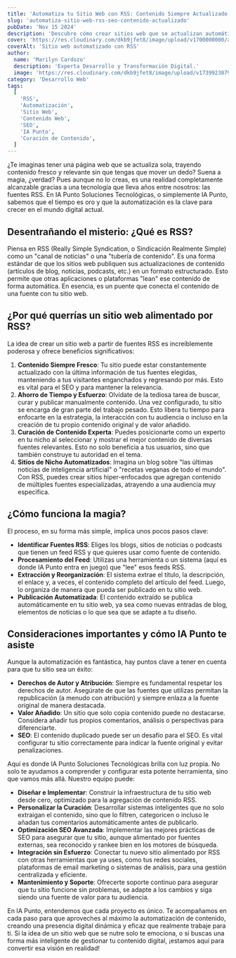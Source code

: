 ```yaml
---
title: 'Automatiza tu Sitio Web con RSS: Contenido Siempre Actualizado y SEO Inteligente'
slug: 'automatiza-sitio-web-rss-seo-contenido-actualizado'
pubDate: 'Nov 15 2024'
description: 'Descubre cómo crear sitios web que se actualizan automáticamente con las últimas novedades usando fuentes RSS. Ahorra tiempo, curar contenido experto y posiciona tu marca con la automatización.'
cover: 'https://res.cloudinary.com/dkb9jfet8/image/upload/v1700000000/automated_rss_website_cover.jpg'
coverAlt: 'Sitio web automatizado con RSS'
author:
  name: 'Marilyn Cardozo'
  description: 'Experta Desarrollo y Transformación Digital.'
  image: 'https://res.cloudinary.com/dkb9jfet8/image/upload/v1739923879/marilyn_s2mi4a.png'
category: 'Desarrollo Web'
tags:
  [
    'RSS',
    'Automatización',
    'Sitio Web',
    'Contenido Web',
    'SEO',
    'IA Punto',
    'Curación de Contenido',
  ]
---
```


¿Te imaginas tener una página web que se actualiza sola, trayendo contenido fresco y relevante sin que tengas que mover un dedo? Suena a magia, ¿verdad? Pues aunque no lo creas, es una realidad completamente alcanzable gracias a una tecnología que lleva años entre nosotros: las fuentes RSS. En IA Punto Soluciones Tecnológicas, o simplemente IA Punto, sabemos que el tiempo es oro y que la automatización es la clave para crecer en el mundo digital actual.

<h2 id="desentranando-el-misterio-que-es-rss">Desentrañando el misterio: ¿Qué es RSS?</h2>

Piensa en RSS (Really Simple Syndication, o Sindicación Realmente Simple) como un "canal de noticias" o una "tubería de contenido". Es una forma estándar de que los sitios web publiquen sus actualizaciones de contenido (artículos de blog, noticias, podcasts, etc.) en un formato estructurado. Esto permite que otras aplicaciones o plataformas "lean" ese contenido de forma automática. En esencia, es un puente que conecta el contenido de una fuente con tu sitio web.

<h2 id="por-que-querras-un-sitio-web-alimentado-por-rss">¿Por qué querrías un sitio web alimentado por RSS?</h2>

La idea de crear un sitio web a partir de fuentes RSS es increíblemente poderosa y ofrece beneficios significativos:

1.  <strong>Contenido Siempre Fresco</strong>: Tu sitio puede estar constantemente actualizado con la última información de tus fuentes elegidas, manteniendo a tus visitantes enganchados y regresando por más. Esto es vital para el SEO y para mantener la relevancia.
2.  <strong>Ahorro de Tiempo y Esfuerzo</strong>: Olvídate de la tediosa tarea de buscar, curar y publicar manualmente contenido. Una vez configurado, tu sitio se encarga de gran parte del trabajo pesado. Esto libera tu tiempo para enfocarte en la estrategia, la interacción con tu audiencia o incluso en la creación de tu propio contenido original y de valor añadido.
3.  <strong>Curación de Contenido Experta</strong>: Puedes posicionarte como un experto en tu nicho al seleccionar y mostrar el mejor contenido de diversas fuentes relevantes. Esto no solo beneficia a tus usuarios, sino que también construye tu autoridad en el tema.
4.  <strong>Sitios de Nicho Automatizados</strong>: Imagina un blog sobre "las últimas noticias de inteligencia artificial" o "recetas veganas de todo el mundo". Con RSS, puedes crear sitios hiper-enfocados que agregan contenido de múltiples fuentes especializadas, atrayendo a una audiencia muy específica.

<h2 id="como-funciona-la-magia">¿Cómo funciona la magia?</h2>

El proceso, en su forma más simple, implica unos pocos pasos clave:

*   <strong>Identificar Fuentes RSS</strong>: Eliges los blogs, sitios de noticias o podcasts que tienen un feed RSS y que quieres usar como fuente de contenido.
*   <strong>Procesamiento del Feed</strong>: Utilizas una herramienta o un sistema (aquí es donde IA Punto entra en juego) que "lee" esos feeds RSS.
*   <strong>Extracción y Reorganización</strong>: El sistema extrae el título, la descripción, el enlace y, a veces, el contenido completo del artículo del feed. Luego, lo organiza de manera que pueda ser publicado en tu sitio web.
*   <strong>Publicación Automatizada</strong>: El contenido extraído se publica automáticamente en tu sitio web, ya sea como nuevas entradas de blog, elementos de noticias o lo que sea que se adapte a tu diseño.

<h2 id="consideraciones-importantes-y-como-ia-punto-te-asiste">Consideraciones importantes y cómo IA Punto te asiste</h2>

Aunque la automatización es fantástica, hay puntos clave a tener en cuenta para que tu sitio sea un éxito:

*   <strong>Derechos de Autor y Atribución</strong>: Siempre es fundamental respetar los derechos de autor. Asegúrate de que las fuentes que utilizas permitan la republicación (a menudo con atribución) y siempre enlaza a la fuente original de manera destacada.
*   <strong>Valor Añadido</strong>: Un sitio que solo copia contenido puede no destacarse. Considera añadir tus propios comentarios, análisis o perspectivas para diferenciarte.
*   <strong>SEO</strong>: El contenido duplicado puede ser un desafío para el SEO. Es vital configurar tu sitio correctamente para indicar la fuente original y evitar penalizaciones.

Aquí es donde IA Punto Soluciones Tecnológicas brilla con luz propia. No solo te ayudamos a comprender y configurar esta potente herramienta, sino que vamos más allá. Nuestro equipo puede:

*   <strong>Diseñar e Implementar</strong>: Construir la infraestructura de tu sitio web desde cero, optimizado para la agregación de contenido RSS.
*   <strong>Personalizar la Curación</strong>: Desarrollar sistemas inteligentes que no solo extraigan el contenido, sino que lo filtren, categoricen o incluso le añadan tus comentarios automáticamente antes de publicarlo.
*   <strong>Optimización SEO Avanzada</strong>: Implementar las mejores prácticas de SEO para asegurar que tu sitio, aunque alimentado por fuentes externas, sea reconocido y rankee bien en los motores de búsqueda.
*   <strong>Integración sin Esfuerzo</strong>: Conectar tu nuevo sitio alimentado por RSS con otras herramientas que ya uses, como tus redes sociales, plataformas de email marketing o sistemas de análisis, para una gestión centralizada y eficiente.
*   <strong>Mantenimiento y Soporte</strong>: Ofrecerte soporte continuo para asegurar que tu sitio funcione sin problemas, se adapte a los cambios y siga siendo una fuente de valor para tu audiencia.

En IA Punto, entendemos que cada proyecto es único. Te acompañamos en cada paso para que aproveches al máximo la automatización de contenido, creando una presencia digital dinámica y eficaz que realmente trabaje para ti. Si la idea de un sitio web que se nutre solo te emociona, o si buscas una forma más inteligente de gestionar tu contenido digital, ¡estamos aquí para convertir esa visión en realidad!
```